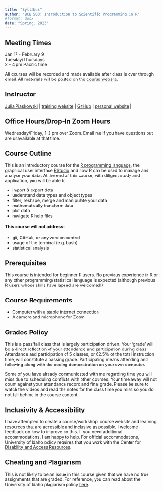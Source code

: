```yaml
---
title: "Syllabus"
author: "BCB 503: Introduction to Scientific Programming in R"
#format: docx
date: "Spring, 2023"
---
```


## Meeting Times

Jan 17 - February 9\
Tuesday/Thursdays\
2 - 4 pm Pacific time

All courses will be recorded and made available after class is over through email. All materials will be posted on the [course website](https://idahoagstats.github.io/r-for-ag-scientists/). 

## Instructor

[Julia Piaskowski](https://www.uidaho.edu/cals/statistical-programs/people/julia-piaskowski) | [training website](agstats.io) | [GitHub](https://github.com/jpiaskowski) | [personal website](https://jpiaskowski.gitlab.io/) | 

## Office Hours/Drop-In Zoom Hours

Wednesday/Friday, 1-2 pm over Zoom. Email me if you have questions but are unavailable at that time.  

## Course Outline

This is an introductory course for the [R programming language](https://www.r-project.org/), the graphical user interface [RStudio](https://www.rstudio.com/products/rstudio/) and how R can be used to manage and analyse your data. At the end of this course, with diligent study and application,  you will be able to:

-   import & export data
-   understand data types and object types
-   filter, reshape, merge and manipulate your data
-   mathematically transform data
-   plot data
-   navigate R help files

#### This course will not address: 

-   git, GitHub, or any version control
-   usage of the terminal (e.g. bash)
-   statistical analysis

## Prerequisites

This course is intended for beginner R users. No previous experience in R or any other programming/statistical language is expected (although previous R users whose skills have lapsed are welcomed!)

## Course Requirements

* Computer with a stable internet connection 
* A camera and microphone for Zoom

## Grades Policy

This is a pass/fail class that is largely participation driven. Your 'grade' will be a direct reflection of your attendance and participation during class. Attendance and participation of 5 classes, or 62.5% of the total instruction time, will constitute a passing grade. Participating means attending and following along with the coding demonstration on your own computer. 

Some of you have already communicated with me regarding time you will miss due to scheduling conflicts with other courses. Your time away will not count against your attendance record and final grade. Please be sure to watch the videos and read the notes for the class time you miss so you do not fall behind in the course content. 

## Inclusivity & Accessibility 

I have attempted to create a course/workshop, course website and learning resources that are accessible and inclusive as possible. I welcome feedback on how to improve on this. If you need additional accommodations, I am happy to help. For official accommodations, University of Idaho policy requires that you work with the [Center for Disability and Access Resources](https://www.uidaho.edu/current-students/cdar). 


## Cheating and Plagiarism

This is not likely to be an issue in this course given that we have no true assignments that are graded. For reference, you can read about the University of Idaho plagiarism policy [here](https://www.uidaho.edu/student-affairs/dean-of-students/student-conduct/academic-integrity).




